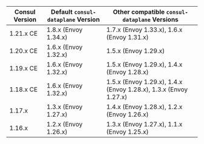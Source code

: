 | Consul Version | Default `consul-dataplane` Version   | Other compatible `consul-dataplane` Versions |
| -------------- | -------------------------------------|----------------------------------------------|
| 1.21.x CE      | 1.8.x (Envoy 1.34.x)                 | 1.7.x (Envoy 1.33.x), 1.6.x (Envoy 1.31.x)   |
| 1.20.x CE      | 1.6.x (Envoy 1.32.x)                 | 1.5.x (Envoy 1.29.x)                         |
| 1.19.x CE      | 1.6.x (Envoy 1.32.x)                 | 1.5.x (Envoy 1.29.x), 1.4.x (Envoy 1.28.x)   |
| 1.18.x CE      | 1.6.x (Envoy 1.32.x)                 | 1.5.x (Envoy 1.29.x), 1.4.x (Envoy 1.28.x), 1.3.x (Envoy 1.27.x) |
| 1.17.x         | 1.3.x (Envoy 1.27.x)                 | 1.4.x (Envoy 1.28.x), 1.2.x (Envoy 1.26.x)   |
| 1.16.x         | 1.2.x (Envoy 1.26.x)                 | 1.3.x (Envoy 1.27.x), 1.1.x (Envoy 1.25.x)   |